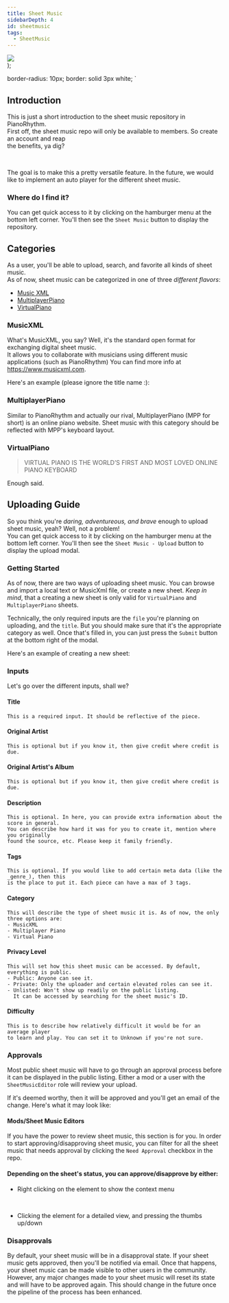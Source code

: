 ```yaml
---
title: Sheet Music
sidebarDepth: 4
id: sheetmusic
tags:
  - SheetMusic
---
```



  <div style={{display:"flex", justifyContent:"center"}}>
    <img className={className} src={src}/>
  </div>
);

  border-radius: 10px;
  border: solid 3px white;
`

## Introduction
This is just a short introduction to the sheet music repository in PianoRhythm. <br/>
First off, the sheet music repo will only be available to members. So create an account and reap<br/>
the benefits, ya dig?

<BaseDiv className="test"/>
<BaseImage src={image_c22048d6a8733ea0f5ad2bffcf02fbe8} alt="Sheet Music Repo"/>
<br/>

The goal is to make this a pretty versatile feature. In the future, we would like to implement an auto player
for the different sheet music.

### Where do I find it?
You can get quick access to it by clicking on the hamburger menu at the bottom left corner. You'll then
see the `Sheet Music` button to display the repository.

<BaseImage src={image_5a90b0b3887492ee413d16fc9c0fb0c9} alt="Music XML Example"/>

## Categories
As a user, you'll be able to upload, search, and favorite all kinds of sheet music.\
As of now, sheet music can be categorized in one of three _different flavors_:

- [Music XML](#musicxml)
- [MultiplayerPiano](#multiplayerpiano)
- [VirtualPiano](#virtualpiano)

### MusicXML
What's MusicXML, you say?
Well, it's the standard open format for exchanging digital sheet music.\
It allows you to collaborate with musicians using different music applications (such as PianoRhythm)
You can find more info at <https://www.musicxml.com>.

Here's an example (please ignore the title name :):

<BaseImage src={image_d14ec8523e2d6247727dc147e47bf206} alt="Music XML Example"/>

### MultiplayerPiano
Similar to PianoRhythm and actually our rival, MultiplayerPiano (MPP for short) is an online piano website.
Sheet music with this category should be reflected with MPP's keyboard layout.

<BaseImage src={image_a9a8508c6f318057bc333fa618babd86} alt="Multiplayer Piano Example"/>

### VirtualPiano
> VIRTUAL PIANO IS THE WORLD’S FIRST AND MOST LOVED ONLINE PIANO KEYBOARD

Enough said.

<BaseImage src={image_bb2f68161bff8b65aa9bc374a5f21efc} alt="Virtual Piano Sheet Example"/>

## Uploading Guide
So you think you're _daring, adventureous, and brave_ enough to upload sheet music, yeah? Well, not a problem!\
You can get quick access to it by clicking on the hamburger menu at the bottom left corner. You'll then
see the `Sheet Music - Upload` button to display the upload modal.

<BaseImage src={image_f8c15527521aa286d1cf5209f4a37130} alt="Sheet Music Upload Modal"/>

### Getting Started
As of now, there are two ways of uploading sheet music. You can browse and import a local text or MusicXml file, or
create a new sheet. _Keep in mind_, that a creating a new sheet is only valid for `VirtualPiano` and `MultiplayerPiano` sheets.

Technically, the only required inputs are the `file` you're planning on uploading, and the `title`. But you should make sure that
it's the appropriate category as well. Once that's filled in, you can just press the `Submit` button at the bottom right of the modal.

Here's an example of creating a new sheet:

<BaseImage src={image_ffee70a39b9eed45badb6143d3711930} alt="Sheet Music Upload Modal - New Sheet"/>

### Inputs
Let's go over the different inputs, shall we?

#### Title
```
This is a required input. It should be reflective of the piece.
```

#### Original Artist
```
This is optional but if you know it, then give credit where credit is due.
```

#### Original Artist's Album
```
This is optional but if you know it, then give credit where credit is due.
```

#### Description
```
This is optional. In here, you can provide extra information about the score in general.
You can describe how hard it was for you to create it, mention where you originally
found the source, etc. Please keep it family friendly.
```

#### Tags
```
This is optional. If you would like to add certain meta data (like the _genre_), then this
is the place to put it. Each piece can have a max of 3 tags.
```

#### Category
```
This will describe the type of sheet music it is. As of now, the only three options are:
- MusicXML
- Multiplayer Piano
- Virtual Piano
```

#### Privacy Level
```
This will set how this sheet music can be accessed. By default, everything is public.
- Public: Anyone can see it.
- Private: Only the uploader and certain elevated roles can see it.
- Unlisted: Won't show up readily on the public listing.
  It can be accessed by searching for the sheet music's ID.
```

#### Difficulty
```
This is to describe how relatively difficult it would be for an average player
to learn and play. You can set it to Unknown if you're not sure.
```

### Approvals
Most public sheet music will have to go through an approval process before it can be displayed in the public listing.
Either a mod or a user with the `SheetMusicEditor` role will review your upload.

If it's deemed worthy, then it will be approved and you'll get an email of the change. Here's what it may look like:

<BaseImage src={image_c231da7c2aa446217be35e1828122d19} alt="Sheet Music Approved Email"/>

#### Mods/Sheet Music Editors
If you have the power to review sheet music, this section is for you.
In order to start approving/disapproving sheet music, you can filter for all the sheet music that needs approval by clicking the `Need Approval` checkbox
in the repo.

<BaseImage src={image_f02c5c715fead9d2ede80516bd03d929} alt="Sheet Music - Need Approval"/>

#### Depending on the sheet's status, you can approve/disapprove by either:

- Right clicking on the element to show the context menu
<BaseImage src={image_ab271ff29ae2fd41cac43ee3fdbd5aef} alt="Sheet Music - Context Menu approve/disapprove"/>
<br/>

- Clicking the element for a detailed view, and pressing the thumbs up/down
<BaseImage src={image_92048cc3f78a74379361f136b7c4c44b} alt="Sheet Music - Detailed View approve/disapprove"/>

### Disapprovals

By default, your sheet music will be in a disapproval state. If your sheet music gets approved, then you'll be notified via email.
Once that happens, your sheet music can be made visible to other users in the community. However, any major changes made to your sheet music
will reset its state and will have to be approved again. This should change in the future once the pipeline of the process has been enhanced.
